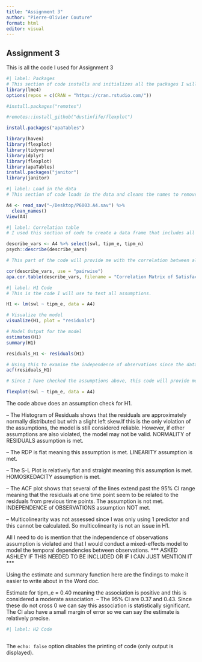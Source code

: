 ```yaml
---
title: "Assignment 3"
author: "Pierre-Olivier Couture"
format: html
editor: visual
---
```


## Assignment 3

This is all the code I used for Assignment 3

```r
#| label: Packages
# This section of code installs and initializes all the packages I will use throughout the assignment. The flexplot packages was "#" out because it kept asking me for updates and will not let me render into a html file. The code still works fine with this adjustment since the package is already installed on R. 
library(lme4)
options(repos = c(CRAN = "https://cran.rstudio.com/"))

#install.packages("remotes")

#remotes::install_github("dustinfife/flexplot")

install.packages("apaTables")

library(haven)
library(flexplot)
library(tidyverse)
library(dplyr)
library(flexplot)
library(apaTables)
install.packages("janitor")
library(janitor)

```

```r
#| label: Load in the data
# This section of code loads in the data and cleans the names to remove all capital letters to make it easier when I need to call on the variables throughout my code. 

A4 <- read_sav("~/Desktop/P6003.A4.sav") %>% 
  clean_names()
View(A4)

```

```r
#| label: Correlation table
# I used this section of code to create a data frame that includes all the variables and makes it easier for me to report the descriptive statistics. Could include them in a table if I have time to look at the correct code to do this since the apaTables package does not have a code to report descriptive statistics and I would need to find more background information.  

describe_vars <- A4 %>% select(swl, tipm_e, tipm_n)
psych::describe(describe_vars)

# This part of the code will provide me with the correlation between all the variables using only the rows with no missing data for the variables I am interested in. This will only not include variables if any of the variables have missing data for the variables of interest.

cor(describe_vars, use = "pairwise")
apa.cor.table(describe_vars, filename = "Correlation Matrix of Satisfaction with Life, Extraversion, and Neuroticism.doc", table.number = 1)


```

```r
#| label: H1 Code
# This is the code I will use to test all assumptions. 

H1 <- lm(swl ~ tipm_e, data = A4)

# Visualize the model
visualize(H1, plot = "residuals")

# Model Output for the model
estimates(H1)
summary(H1)

residuals_H1 <- residuals(H1)

# Using this to examine the independence of observations since the data was collected over several time points. 
acf(residuals_H1)

# Since I have checked the assumptions above, this code will provide me with a linear regression model of the relationship between swl and tipm_e and allows me to visualize the relationship.

flexplot(swl ~ tipm_e, data = A4)

```
The code above does an assumption check for H1. 

-- The Histogram of Residuals shows that the residuals are approximately normally distributed but with a slight left skew.If this is the only violation of the assumptions, the model is still considered reliable. However, if other assumptions are also violated, the model may not be valid. NORMALITY of RESIDUALS assumption is met. 

-- The RDP is flat meaning this assumption is met. LINEARITY assumption is met.

-- The S-L Plot is relatively flat and straight meaning this assumption is met. HOMOSKEDACITY assumption is met.

-- The ACF plot shows that several of the lines extend past the 95% CI range meaning that the residuals at one time point seem to be related to the residuals from previous time points. The assumption is not met. INDEPENDENCE of OBSERVATIONS assumption NOT met.

-- Multicolinearity was not assessed since I was only using 1 predictor and this cannot be calculated. So multicolinearity is not an issue in H1. 

All I need to do is mention that the independence of observations assumption is violated and that I would conduct a mixed-effects model to model the temporal dependencies between observations. *** ASKED ASHLEY IF THIS NEEDED TO BE INCLUDED OR IF I CAN JUST MENTION IT ***

Using the estimate and summary function here are the findings to make it easier to write about in the Word doc.

Estimate for tipm_e = 0.40 meaning the association is positive and this is considered a moderate association.
-- The 95% CI are 0.37 and 0.43. Since these do not cross 0 we can say this association is statistically significant. The CI also have a small margin of error so we can say the estimate is relatively precise. 


```r
#| label: H2 Code



```











The `echo: false` option disables the printing of code (only output is displayed).
